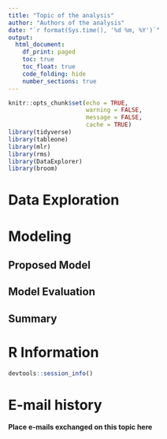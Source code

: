 ```yaml
---
title: "Topic of the analysis"
author: "Authors of the analysis"
date: "`r format(Sys.time(), '%d %m, %Y')`"
output:
  html_document:
    df_print: paged
    toc: true
    toc_float: true
    code_folding: hide
    number_sections: true
---
```


```r
knitr::opts_chunk$set(echo = TRUE,
                      warning = FALSE,
                      message = FALSE,
                      cache = TRUE)
library(tidyverse)
library(tableone)
library(mlr)
library(rms)
library(DataExplorer)
library(broom)
```

# Data Exploration

# Modeling

## Proposed Model

## Model Evaluation

## Summary

# R Information

```r
devtools::session_info()
```

# E-mail history

**Place e-mails exchanged on this topic here**